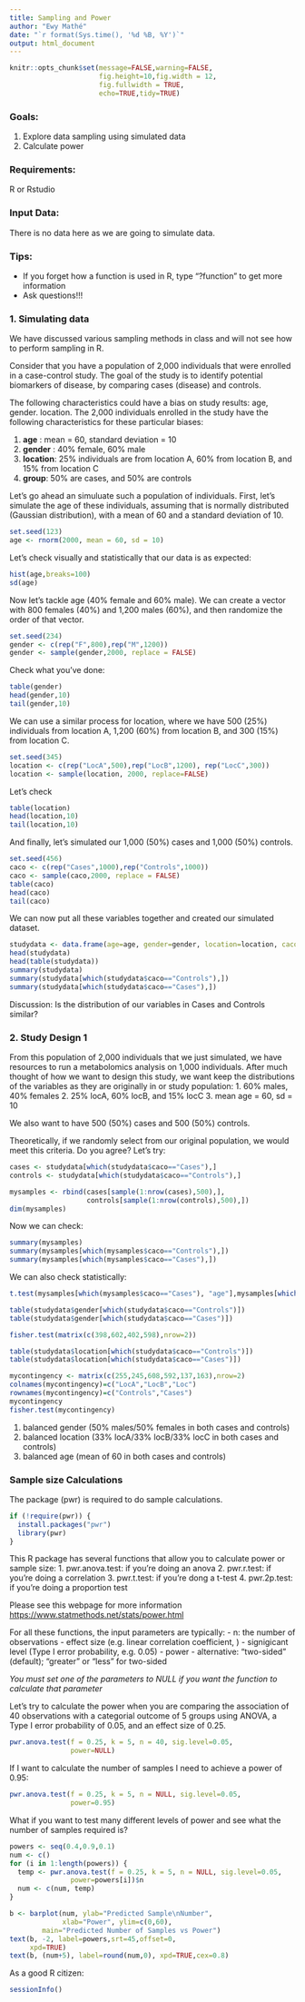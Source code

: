 ```yaml
---
title: Sampling and Power
author: "Ewy Mathé"
date: "`r format(Sys.time(), '%d %B, %Y')`"
output: html_document
---
```


```r
knitr::opts_chunk$set(message=FALSE,warning=FALSE, 
                      fig.height=10,fig.width = 12,
                      fig.fullwidth = TRUE,
                      echo=TRUE,tidy=TRUE)
```

### Goals:
1.  Explore data sampling using simulated data
2.  Calculate power 

### Requirements:
R or Rstudio

### Input Data:
There is no data here as we are going to simulate data.

### Tips:
* If you forget how a function is used in R, type "?function" to get more information
* Ask questions!!!

### 1. Simulating data

We have discussed various sampling methods in class and will not see how to perform sampling in R.

Consider that you have a population of 2,000 individuals that were enrolled in a case-control study.  The goal of the study is to identify potential biomarkers of disease, by comparing cases (disease) and controls. 

The following characteristics could have a bias on study results: age, gender. location.  The 2,000 individuals enrolled in the study have the following characteristics for these particular biases:

1. __age__ : mean = 60, standard deviation = 10
2. __gender__ : 40% female, 60% male
3. __location__: 25% individuals are from location A, 60% from location B, and 15% from location C
4. __group__: 50% are cases, and 50% are controls

Let's go ahead an simuluate such a population of individuals.  First, let's simulate the age of these individuals, assuming that is normally distributed (Gaussian distribution), with a mean of 60 and a standard deviation of 10.

```r
set.seed(123)
age <- rnorm(2000, mean = 60, sd = 10)
```

Let's check visually and statistically that our data is as expected:

```r
hist(age,breaks=100)
sd(age)
```

Now let's tackle age (40% female and 60% male). We can create a vector with 800 females (40%) and 1,200 males (60%), and then randomize the order of that vector.

```r
set.seed(234)
gender <- c(rep("F",800),rep("M",1200))
gender <- sample(gender,2000, replace = FALSE)
```

Check what you've done:
```r
table(gender)
head(gender,10)
tail(gender,10)
```

We can use a similar process for location, where we have 500 (25%) individuals from location A, 1,200 (60%) from location B, and 300 (15%) from location C.

```r
set.seed(345)
location <- c(rep("LocA",500),rep("LocB",1200), rep("LocC",300))
location <- sample(location, 2000, replace=FALSE)
```

Let's check
```r
table(location)
head(location,10)
tail(location,10)
```


And finally, let's simulated our 1,000 (50%) cases and 1,000 (50%) controls.  
```r
set.seed(456)
caco <- c(rep("Cases",1000),rep("Controls",1000))
caco <- sample(caco,2000, replace = FALSE)
table(caco)
head(caco)
tail(caco)
```

We can now put all these variables together and created our simulated dataset.
```r
studydata <- data.frame(age=age, gender=gender, location=location, caco=caco)
head(studydata)
head(table(studydata))
summary(studydata)
summary(studydata[which(studydata$caco=="Controls"),])
summary(studydata[which(studydata$caco=="Cases"),])
```

Discussion: Is the distribution of our variables in Cases and Controls similar?

### 2. Study Design 1

From this population of 2,000 individuals that we just simulated, we have resources to run a metabolomics analysis on 1,000 individuals.  After much thought of how we want to design this study, we want keep the distributions of the variables as they are originally in or study population:
1. 60% males, 40% females
2. 25% locA, 60% locB, and 15% locC
3. mean age = 60, sd = 10

We also want to have 500 (50%) cases and 500 (50%) controls.

Theoretically, if we randomly select from our original population, we would meet this criteria.  Do you agree?  Let's try:

```r
cases <- studydata[which(studydata$caco=="Cases"),]
controls <- studydata[which(studydata$caco=="Controls"),]

mysamples <- rbind(cases[sample(1:nrow(cases),500),], 
                   controls[sample(1:nrow(controls),500),])
dim(mysamples)
```

Now we can check:
```r
summary(mysamples)
summary(mysamples[which(mysamples$caco=="Controls"),])
summary(mysamples[which(mysamples$caco=="Cases"),])
```

We can also check statistically:
```r

t.test(mysamples[which(mysamples$caco=="Cases"), "age"],mysamples[which(mysamples$caco=="Controls"), "age"])

table(studydata$gender[which(studydata$caco=="Controls")])
table(studydata$gender[which(studydata$caco=="Cases")])

fisher.test(matrix(c(398,602,402,598),nrow=2))

table(studydata$location[which(studydata$caco=="Controls")])
table(studydata$location[which(studydata$caco=="Cases")])

mycontingency <- matrix(c(255,245,608,592,137,163),nrow=2)
colnames(mycontingency)=c("LocA","LocB","Loc")
rownames(mycontingency)=c("Controls","Cases")
mycontingency
fisher.test(mycontingency)
```
1. balanced gender (50% males/50% females in both cases and controls)
2. balanced location (33% locA/33% locB/33% locC in both cases and controls)
3. balanced age (mean of 60 in both cases and controls)

### Sample size Calculations

The package (pwr) is required to do sample calculations.

```r
if (!require(pwr)) {
  install.packages("pwr")
  library(pwr)
}
```

This R package has several functions that allow you to calculate power or sample size:
1. pwr.anova.test: if you're doing an anova
2. pwr.r.test: if you're doing a correlation
3. pwr.t.test: if you're dong a t-test
4. pwr.2p.test: if you're doing a proportion test

Please see this webpage for more information <https://www.statmethods.net/stats/power.html>

For all these functions, the input parameters are typically:
- n: the number of observations
- effect size (e.g. linear correlation coefficient, )
- signigicant level (Type I error probability, e.g. 0.05)
- power
- alternative: "two-sided" (default); "greater" or "less" for two-sided

_You must set one of the parameters to NULL if you want the function to calculate that parameter_

Let's try to calculate the power when you are comparing the association of 40 observations with a categorial outcome of 5 groups using ANOVA, a Type I error probability of 0.05, and an effect size of 0.25.

```r
pwr.anova.test(f = 0.25, k = 5, n = 40, sig.level=0.05, 
               power=NULL)
```

If I want to calculate the number of samples I need to achieve a power of 0.95:

```r
pwr.anova.test(f = 0.25, k = 5, n = NULL, sig.level=0.05, 
               power=0.95)
```

What if you want to test many different levels of power and see what the number of samples required is?

```r
powers <- seq(0.4,0.9,0.1)
num <- c()
for (i in 1:length(powers)) {
  temp <- pwr.anova.test(f = 0.25, k = 5, n = NULL, sig.level=0.05, 
               power=powers[i])$n
  num <- c(num, temp)
}

b <- barplot(num, ylab="Predicted Sample\nNumber", 
             xlab="Power", ylim=c(0,60),
        main="Predicted Number of Samples vs Power")
text(b, -2, label=powers,srt=45,offset=0, 
     xpd=TRUE)
text(b, (num+5), label=round(num,0), xpd=TRUE,cex=0.8)
```


As a good R citizen:

```r
sessionInfo()
```